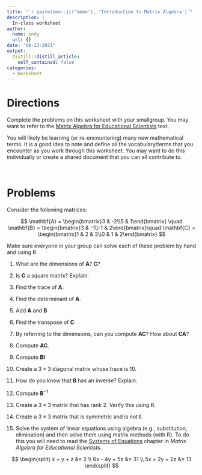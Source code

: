 ```yaml
---
title: "`r paste(emo::ji('memo'), 'Introduction to Matrix Algebra')`"
description: |
  In-class worksheet
author:
  name: andy
  url: {}
date: "08-13-2021"
output:
  distill::distill_article:
    self_contained: false
categories:
  - Worksheet
---
```



# Directions

Complete the problems on this worksheet with your smallgroup. You may want to refer to the [Matrix Algebra for Educational Scientists](https://zief0002.github.io/matrix-algebra/) text.

You will likely be learning (or re-encountering) many new mathematical terms. It is a good idea to note and define all the vocabulary/terms that you encounter as you work through this worksheet. You may want to do this individually or create a shared document that you can all contribute to.

<br />

# Problems

Consider the following matrices:

$$
\mathbf{A} = \begin{bmatrix}3 & -2\\5 & 1\end{bmatrix} \quad \mathbf{B} = \begin{bmatrix}3 & -1\\-1 & 2\end{bmatrix}\quad \mathbf{C} = \begin{bmatrix}1 & 2 & 3\\0 & 1 & 2\end{bmatrix}
$$

Make sure everyone in your group can solve each of these problem by hand and using R. 

1. What are the dimensions of **A**? **C**?

2. Is **C** a square matrix? Explain.

3. Find the trace of **A**.

4. Find the determinant of **A**.

5. Add **A** and **B**

6. Find the transpose of **C**.

7. By referring to the dimensions, can you compute **AC**? How about **CA**?

8. Compute **AC**.

9. Compute **BI**

10. Create a $3\times3$ diagonal matrix whose trace is 10.

11. How do you know that **B** has an inverse? Explain.

12. Compute $\mathbf{B}^{-1}$

13. Create a $3\times3$ matrix that has rank 2. Verify this using R.

14. Create a $3\times3$ matrix that is symmetric and is not **I**.

15. Solve the system of linear equations using algebra (e.g., substitution, elimination) and then solve them using matrix methods (with R). To do this you will need to read the [Systems of Equations](https://zief0002.github.io/matrix-algebra/systems-of-equations.html) chapter in *Matrix Algebra for Educational Scientists*.

$$
\begin{split}
x + y + z &= 2 \\
6x - 4y + 5z &= 31 \\
5x + 2y + 2z &= 13
\end{split}
$$
